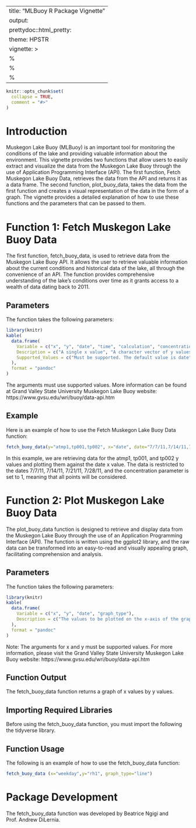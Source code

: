 
---
title: "MLBuoy R Package Vignette"
output:
  prettydoc::html_pretty:
    theme: HPSTR
vignette: >
  %\VignetteIndexEntry{MLBuoy-vignette}
  %\VignetteEngine{knitr::rmarkdown}
  %\VignetteEncoding{UTF-8}
---

```r
knitr::opts_chunk$set(
  collapse = TRUE,
  comment = "#>"
)
```

# **Introduction**

Muskegon Lake Buoy (MLBuoy) is an important tool for monitoring the conditions of the lake and providing valuable information about the environment. This vignette provides two functions that allow users to easily extract and visualize the data from the Muskegon Lake Buoy through the use of Application Programming Interface (API).
The first function, Fetch Muskegon Lake Buoy Data, retrieves the data from the API and returns it as a data frame. The second function, plot_buoy_data, takes the data from the first function and creates a visual representation of the data in the form of a graph. The vignette provides a detailed explanation of how to use these functions and the parameters that can be passed to them.

# **Function 1: Fetch Muskegon Lake Buoy Data**

The first function, fetch_buoy_data, is used to retrieve data from the Muskegon Lake Buoy API. It allows the user to retrieve valuable information about the current conditions and historical data of the lake, all through the convenience of an API. The function provides comprehensive understanding of the lake's conditions over time as it grants access to a wealth of data dating back to 2011.

## **Parameters**

The function takes the following parameters:

```r
library(knitr)
kable(
  data.frame(
    Variable = c("x", "y", "date", "time", "calculation", "concentration"), 
    Description = c("A single x value", "A character vector of y values","A character vector of date values", "A character vector of time values", "A character vector representing a mathematical calculation", "A decimal number"),
    Supported_Values = c("Must be supported. The default value is date","At least one y value. Multiple y values should be separated by a comma.", "MM/DD/YYYY or M/D/YY format. If no value is provided, the default is 01/01/2023 - 01/31/2023","24-hour format H:MM or HH:MM. Values must be divisible by 15 minutes. If no value is provided, all times are considered.", "Performed on the range points within an x variable's concentration", "Range of 0.01 - 1.0 representing the total amount of y plots per x variable. Closer to 1 means more points and a more accurate graph. If no value is provided, all points are considered.")
  ), 
  format = "pandoc"
)
```


The arguments must use supported values. More information can be found at Grand Valley State University Muskegon Lake Buoy website: https://www.gvsu.edu/wri/buoy/data-api.htm

## **Example**

Here is an example of how to use the Fetch Muskegon Lake Buoy Data function:

```r
fetch_buoy_data(y="atmp1,tp001,tp002", x="date", date="7/7/11,7/14/11,7/21/11,7/28/11", concentration="1")
```

In this example, we are retrieving data for the atmp1, tp001, and tp002 y values and plotting them against the date x value. The data is restricted to the dates 7/7/11, 7/14/11, 7/21/11, 7/28/11, and the concentration parameter is set to 1, meaning that all points will be considered.

# **Function 2: Plot Muskegon Lake Buoy Data**

The plot_buoy_data function is designed to retrieve and display data from the Muskegon Lake Buoy through the use of an Application Programming Interface (API). The function is written using the ggplot2 library, and the raw data can be transformed into an easy-to-read and visually appealing graph, facilitating comprehension and analysis.

## **Parameters**

The function takes the following parameters:

```r
library(knitr)
kable(
  data.frame(
    Variable = c("x", "y", "date", "graph_type"), 
    Description = c("The values to be plotted on the x-axis of the graph. The default value is date.", "The values to be used on the y-axis of the graph. Multiple y values should be separated by a comma.", "Date values must be in the format MM/DD/YYYY or M/D/YY. If no value is provided then the default is 01/01/2023 - 01/31/2023", "The type of chart to be plotted. The supported types are scatter, line, bar, and boxplot.")
  ), 
  format = "pandoc"
)
```


Note: The arguments for x and y must be supported values. For more information, please visit the Grand Valley State University Muskegon Lake Buoy website: https://www.gvsu.edu/wri/buoy/data-api.htm

## **Function Output**

The fetch_buoy_data function returns a graph of x values by y values.

## **Importing Required Libraries**

Before using the fetch_buoy_data  function, you must import the following the tidyverse library.

## **Function Usage**

The following is an example of how to use the fetch_buoy_data function:

```r
fetch_buoy_data (x="weekday",y="rh1", graph_type="line")
```

# **Package Development**

The fetch_buoy_data function was developed by Beatrice Ngigi and Prof. Andrew DiLernia.


